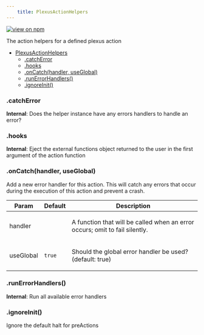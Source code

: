 ```yaml
--- 
	title: PlexusActionHelpers 
--- 
```


[![view on npm](http://img.shields.io/npm/v/@plexusjs/core.svg)](https://www.npmjs.org/package/@plexusjs/core)

The action helpers for a defined plexus action


* [PlexusActionHelpers](#PlexusActionHelpers)
    * [.catchError](#PlexusActionHelpers+catchError)
    * [.hooks](#PlexusActionHelpers+hooks)
    * [.onCatch(handler, useGlobal)](#PlexusActionHelpers+onCatch)
    * [.runErrorHandlers()](#PlexusActionHelpers+runErrorHandlers)
    * [.ignoreInit()](#PlexusActionHelpers+ignoreInit)

<a name="PlexusActionHelpers+catchError"></a>

### .catchError
**Internal**: Does the helper instance have any errors handlers to handle an error?  
<a name="PlexusActionHelpers+hooks"></a>

### .hooks
**Internal**: Eject the external functions object returned to the user in the first argument of the action function  
<a name="PlexusActionHelpers+onCatch"></a>

### .onCatch(handler, useGlobal)
<p>Add a new error handler for this action. This will catch any errors that occur during the execution of this action and prevent a crash.</p>


| Param | Default | Description |
| --- | --- | --- |
| handler |  | <p>A function that will be called when an error occurs; omit to fail silently.</p> |
| useGlobal | <code>true</code> | <p>Should the global error handler be used? (default: true)</p> |

<a name="PlexusActionHelpers+runErrorHandlers"></a>

### .runErrorHandlers()
**Internal**: Run all available error handlers  
<a name="PlexusActionHelpers+ignoreInit"></a>

### .ignoreInit()
<p>Ignore the default halt for preActions</p>

